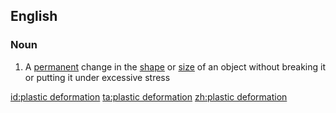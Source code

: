 ==English==

===Noun===
{{en-noun|head=[[plastic]] [[deformation]]}}

# A [[permanent]] change in the [[shape]] or [[size]] of an object without breaking it or putting it under excessive stress

[[id:plastic deformation]]
[[ta:plastic deformation]]
[[zh:plastic deformation]]